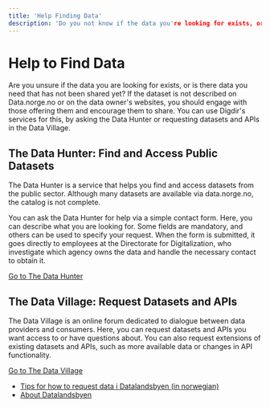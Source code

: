 ```yaml
---
title: 'Help Finding Data'
description: 'Do you not know if the data you're looking for exists, or is it data you need that hasn't been shared yet?'
---
```


# Help to Find Data

<Ingress>
    Are you unsure if the data you are looking for exists, or is there data you need that has not been shared yet? If
    the dataset is not described on Data.norge.no or on the data owner's websites, you should engage with those offering
    them and encourage them to share. You can use Digdir's services for this, by asking the Data Hunter or requesting
    datasets and APIs in the Data Village.
</Ingress>

## The Data Hunter: Find and Access Public Datasets

The Data Hunter is a service that helps you find and access datasets from the public sector. Although many datasets are available via data.norge.no, the catalog is not complete.

You can ask the Data Hunter for help via a simple contact form. Here, you can describe what you are looking for. Some fields are mandatory, and others can be used to specify your request. When the form is submitted, it goes directly to employees at the Directorate for Digitalization, who investigate which agency owns the data and handle the necessary contact to obtain it.

[Go to The Data Hunter](/data-hunter)

## The Data Village: Request Datasets and APIs

The Data Village is an online forum dedicated to dialogue between data providers and consumers. Here, you can request datasets and APIs you want access to or have questions about. You can also request extensions of existing datasets and APIs, such as more available data or changes in API functionality.

[Go to The Data Village](https://datalandsbyen.norge.no)

- [Tips for how to request data i Datalandsbyen (in norwegian)](https://datalandsbyen.norge.no/topic/56/ettersp%C3%B8rr-data-og-api)
- [About Datalandsbyen](/docs/community)
